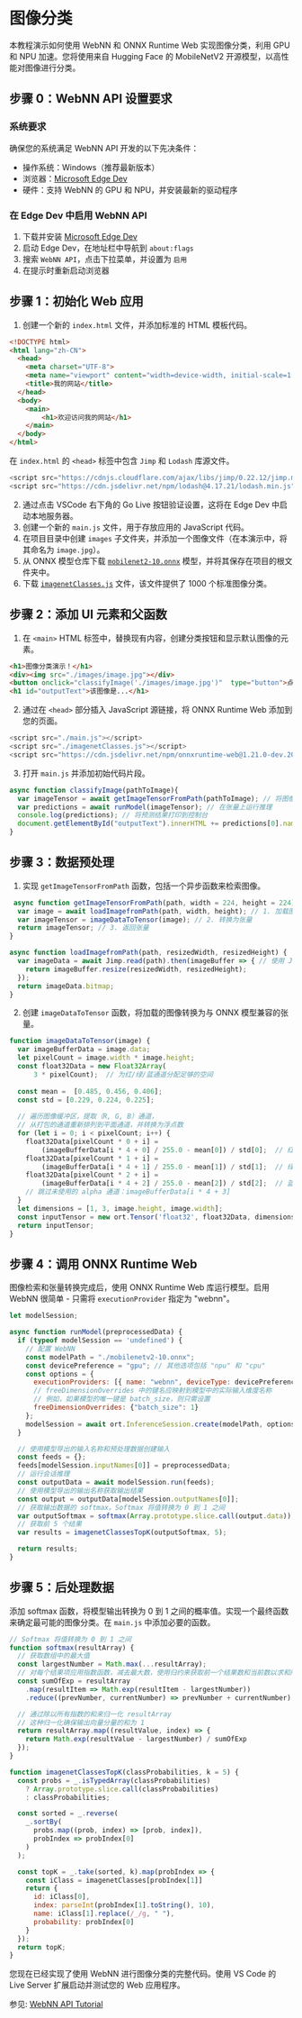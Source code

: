 # 图像分类

本教程演示如何使用 WebNN 和 ONNX Runtime Web 实现图像分类，利用 GPU 和 NPU 加速。您将使用来自 Hugging Face 的 MobileNetV2 开源模型，以高性能对图像进行分类。

## 步骤 0：WebNN API 设置要求

### 系统要求

确保您的系统满足 WebNN API 开发的以下先决条件：

- 操作系统：Windows（推荐最新版本）
- 浏览器：[Microsoft Edge Dev](https://www.microsoft.com/en-us/edge/download/insider?form=MA13FJ)
- 硬件：支持 WebNN 的 GPU 和 NPU，并安装最新的驱动程序

### 在 Edge Dev 中启用 WebNN API

1. 下载并安装 [Microsoft Edge Dev](https://www.microsoft.com/en-us/edge/download/insider?form=MA13FJ)
2. 启动 Edge Dev，在地址栏中导航到 `about:flags`
3. 搜索 `WebNN API`，点击下拉菜单，并设置为 `启用`
4. 在提示时重新启动浏览器

## 步骤 1：初始化 Web 应用

1. 创建一个新的 `index.html` 文件，并添加标准的 HTML 模板代码。

```html showLineNumbers
<!DOCTYPE html>
<html lang="zh-CN">
  <head>
    <meta charset="UTF-8">
    <meta name="viewport" content="width=device-width, initial-scale=1.0">
    <title>我的网站</title>
  </head>
  <body>
    <main>
        <h1>欢迎访问我的网站</h1>
    </main>
  </body>
</html>
```

在 `index.html` 的 `<head>` 标签中包含 `Jimp` 和 `Lodash` 库源文件。

```js showLineNumbers
<script src="https://cdnjs.cloudflare.com/ajax/libs/jimp/0.22.12/jimp.min.js" integrity="sha512-8xrUum7qKj8xbiUrOzDEJL5uLjpSIMxVevAM5pvBroaxJnxJGFsKaohQPmlzQP8rEoAxrAujWttTnx3AMgGIww==" crossorigin="anonymous" referrerpolicy="no-referrer"></script>
<script src="https://cdn.jsdelivr.net/npm/lodash@4.17.21/lodash.min.js"></script>
```

2. 通过点击 VSCode 右下角的 Go Live 按钮验证设置，这将在 Edge Dev 中启动本地服务器。
3. 创建一个新的 `main.js` 文件，用于存放应用的 JavaScript 代码。
4. 在项目目录中创建 `images` 子文件夹，并添加一个图像文件（在本演示中，将其命名为 `image.jpg`）。
5. 从 ONNX 模型仓库下载 [`mobilenet2-10.onnx`](https://github.com/onnx/models/blob/main/validated/vision/classification/mobilenet/model/mobilenetv2-10.onnx) 模型，并将其保存在项目的根文件夹中。
6. 下载 [`imagenetClasses.js`](https://github.com/microsoft/webnn-developer-preview/blob/33a497a6747eb7a0a9146a78335f15ed1bea57be/Get%20Started/WebNN%20Tutorial/imagenetClasses.js) 文件，该文件提供了 1000 个标准图像分类。

## 步骤 2：添加 UI 元素和父函数

1. 在 `<main>` HTML 标签中，替换现有内容，创建分类按钮和显示默认图像的元素。

```html showLineNumbers
<h1>图像分类演示！</h1> 
<div><img src="./images/image.jpg"></div> 
<button onclick="classifyImage('./images/image.jpg')"  type="button">点击分类图像！</button> 
<h1 id="outputText">该图像是...</h1>
```

2. 通过在 `<head>` 部分插入 JavaScript 源链接，将 ONNX Runtime Web 添加到您的页面。

```js showLineNumbers
<script src="./main.js"></script> 
<script src="./imagenetClasses.js"></script>
<script src="https://cdn.jsdelivr.net/npm/onnxruntime-web@1.21.0-dev.20250306-e0b66cad28/dist/ort.all.min.js"></script> 
```

3. 打开 `main.js` 并添加初始代码片段。

```js showLineNumbers
async function classifyImage(pathToImage){ 
  var imageTensor = await getImageTensorFromPath(pathToImage); // 将图像转换为张量
  var predictions = await runModel(imageTensor); // 在张量上运行推理
  console.log(predictions); // 将预测结果打印到控制台
  document.getElementById("outputText").innerHTML += predictions[0].name; // 在 HTML 中显示预测结果
} 
```

## 步骤 3：数据预处理

1. 实现 `getImageTensorFromPath` 函数，包括一个异步函数来检索图像。

```js showLineNumbers
 async function getImageTensorFromPath(path, width = 224, height = 224) {
  var image = await loadImagefromPath(path, width, height); // 1. 加载图像
  var imageTensor = imageDataToTensor(image); // 2. 转换为张量
  return imageTensor; // 3. 返回张量
} 

async function loadImagefromPath(path, resizedWidth, resizedHeight) {
  var imageData = await Jimp.read(path).then(imageBuffer => { // 使用 Jimp 加载图像并调整大小
    return imageBuffer.resize(resizedWidth, resizedHeight);
  });
  return imageData.bitmap;
}
```

2. 创建 `imageDataToTensor` 函数，将加载的图像转换为与 ONNX 模型兼容的张量。

```js showLineNumbers
function imageDataToTensor(image) {
  var imageBufferData = image.data;
  let pixelCount = image.width * image.height;
  const float32Data = new Float32Array(
      3 * pixelCount);  // 为红/绿/蓝通道分配足够的空间
 
  const mean =  [0.485, 0.456, 0.406];
  const std = [0.229, 0.224, 0.225];
 
  // 遍历图像缓冲区，提取（R, G, B）通道，
  // 从打包的通道重新排列到平面通道，并转换为浮点数
  for (let i = 0; i < pixelCount; i++) {
    float32Data[pixelCount * 0 + i] =
        (imageBufferData[i * 4 + 0] / 255.0 - mean[0]) / std[0];  // 红色
    float32Data[pixelCount * 1 + i] =
        (imageBufferData[i * 4 + 1] / 255.0 - mean[1]) / std[1];  // 绿色
    float32Data[pixelCount * 2 + i] =
        (imageBufferData[i * 4 + 2] / 255.0 - mean[2]) / std[2];  // 蓝色
    // 跳过未使用的 alpha 通道：imageBufferData[i * 4 + 3]
  }
  let dimensions = [1, 3, image.height, image.width];
  const inputTensor = new ort.Tensor('float32', float32Data, dimensions);
  return inputTensor;
}
```

## 步骤 4：调用 ONNX Runtime Web

图像检索和张量转换完成后，使用 ONNX Runtime Web 库运行模型。启用 WebNN 很简单 - 只需将 `executionProvider` 指定为 "webnn"。

```js showLineNumbers
let modelSession;

async function runModel(preprocessedData) { 
  if (typeof modelSession == 'undefined') {
    // 配置 WebNN
    const modelPath = "./mobilenetv2-10.onnx";
    const devicePreference = "gpu"; // 其他选项包括 "npu" 和 "cpu"
    const options = {
      executionProviders: [{ name: "webnn", deviceType: devicePreference, powerPreference: "default" }],
      // freeDimensionOverrides 中的键名应映射到模型中的实际输入维度名称
      // 例如，如果模型的唯一键是 batch_size，则只需设置
      freeDimensionOverrides: {"batch_size": 1}
    };
    modelSession = await ort.InferenceSession.create(modelPath, options);
  }

  // 使用模型导出的输入名称和预处理数据创建输入 
  const feeds = {}; 
  feeds[modelSession.inputNames[0]] = preprocessedData; 
  // 运行会话推理
  const outputData = await modelSession.run(feeds); 
  // 使用模型导出的输出名称获取输出结果
  const output = outputData[modelSession.outputNames[0]]; 
  // 获取输出数据的 softmax。Softmax 将值转换为 0 到 1 之间
  var outputSoftmax = softmax(Array.prototype.slice.call(output.data)); 
  // 获取前 5 个结果
  var results = imagenetClassesTopK(outputSoftmax, 5);

  return results; 
}
```

## 步骤 5：后处理数据

添加 softmax 函数，将模型输出转换为 0 到 1 之间的概率值。实现一个最终函数来确定最可能的图像分类。在 `main.js` 中添加必要的函数。

```js showLineNumbers
// Softmax 将值转换为 0 到 1 之间
function softmax(resultArray) {
  // 获取数组中的最大值
  const largestNumber = Math.max(...resultArray);
  // 对每个结果项应用指数函数，减去最大数，使用归约来获取前一个结果数和当前数以求和所有指数结果
  const sumOfExp = resultArray 
    .map(resultItem => Math.exp(resultItem - largestNumber)) 
    .reduce((prevNumber, currentNumber) => prevNumber + currentNumber);

  // 通过除以所有指数的和来归一化 resultArray
  // 这种归一化确保输出向量分量的和为 1
  return resultArray.map((resultValue, index) => {
    return Math.exp(resultValue - largestNumber) / sumOfExp
  });
}

function imagenetClassesTopK(classProbabilities, k = 5) { 
  const probs = _.isTypedArray(classProbabilities)
    ? Array.prototype.slice.call(classProbabilities)
    : classProbabilities;

  const sorted = _.reverse(
    _.sortBy(
      probs.map((prob, index) => [prob, index]),
      probIndex => probIndex[0]
    )
  );

  const topK = _.take(sorted, k).map(probIndex => {
    const iClass = imagenetClasses[probIndex[1]]
    return {
      id: iClass[0],
      index: parseInt(probIndex[1].toString(), 10),
      name: iClass[1].replace(/_/g, " "),
      probability: probIndex[0]
    }
  });
  return topK;
}
```

您现在已经实现了使用 WebNN 进行图像分类的完整代码。使用 VS Code 的 Live Server 扩展启动并测试您的 Web 应用程序。

参见: [WebNN API Tutorial](https://learn.microsoft.com/zh-cn/windows/ai/directml/webnn-tutorial)